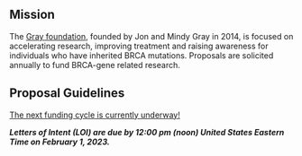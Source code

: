 ## Mission
The [Gray foundation](https://www.grayfoundation.org), founded by Jon and Mindy Gray in 2014, 
 is focused on accelerating research, improving treatment and raising awareness for individuals who have inherited BRCA mutations. Proposals are solicited annually to fund BRCA-gene related research. 


## Proposal Guidelines
[The next funding cycle is currently underway!](https://www.grayfoundation.org/team-science-request-for-proposals)

_**Letters of Intent (LOI) are due by 12:00 pm (noon) United States Eastern Time on February 1, 2023.**_

